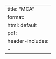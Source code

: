 --- 
title: "MCA"
format: 
  html: default
  pdf:
    header-includes:
      - \usepackage{mathtools} 
--- 